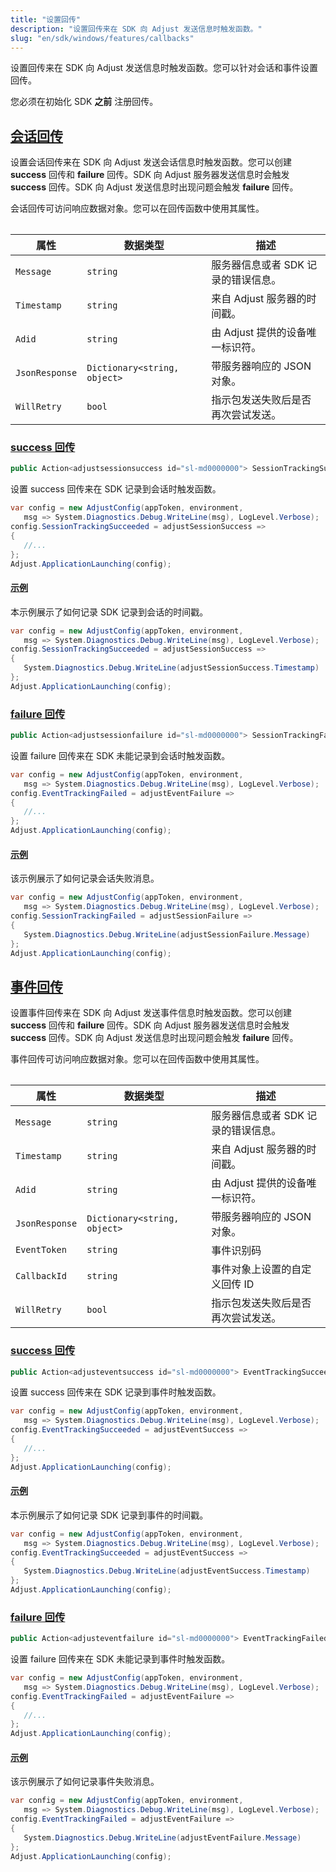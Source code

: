 ```yaml
---
title: "设置回传"
description: "设置回传来在 SDK 向 Adjust 发送信息时触发函数。"
slug: "en/sdk/windows/features/callbacks"
---
```

设置回传来在 SDK 向 Adjust 发送信息时触发函数。您可以针对会话和事件设置回传。
<callout type="important"> 

您必须在初始化 SDK **之前** 注册回传。
</Callout> 

[会话回传](session-callbacks)
-------------------------

设置会话回传来在 SDK 向 Adjust 发送会话信息时触发函数。您可以创建 **success** 回传和 **failure** 回传。SDK 向 Adjust 服务器发送信息时会触发 **success** 回传。SDK 向 Adjust 发送信息时出现问题会触发 **failure** 回传。

会话回传可访问响应数据对象。您可以在回传函数中使用其属性。
<table> 

|       属性       |             数据类型             |          描述          |
|----------------|------------------------------|----------------------|
| `Message`      | `string`                     | 服务器信息或者 SDK 记录的错误信息。 |
| `Timestamp`    | `string`                     | 来自 Adjust 服务器的时间戳。   |
| `Adid`         | `string`                     | 由 Adjust 提供的设备唯一标识符。 |
| `JsonResponse` | `Dictionary<string, object>` | 带服务器响应的 JSON 对象。     |
| `WillRetry`    | `bool`                       | 指示包发送失败后是否再次尝试发送。    |

</Table> 

### [success 回传](success-callbacks)

<codeblock title="属性声明"> 

```cs
public Action<adjustsessionsuccess id="sl-md0000000"> SessionTrackingSucceeded { get; set; }
```

</CodeBlock> 

设置 success 回传来在 SDK 记录到会话时触发函数。
<codeblock highlight="{range: {3-6}}"> 

```cs
var config = new AdjustConfig(appToken, environment,
   msg => System.Diagnostics.Debug.WriteLine(msg), LogLevel.Verbose);
config.SessionTrackingSucceeded = adjustSessionSuccess =>
{
   //...
};
Adjust.ApplicationLaunching(config);
```

</CodeBlock> 

#### [示例](example)

本示例展示了如何记录 SDK 记录到会话的时间戳。
<codeblock highlight="{range: {3-6}}"> 

```cs
var config = new AdjustConfig(appToken, environment,
   msg => System.Diagnostics.Debug.WriteLine(msg), LogLevel.Verbose);
config.SessionTrackingSucceeded = adjustSessionSuccess =>
{
   System.Diagnostics.Debug.WriteLine(adjustSessionSuccess.Timestamp)
};
Adjust.ApplicationLaunching(config);
```

</CodeBlock> 

### [failure 回传](failure-callbacks)

<codeblock title="属性声明"> 

```cs
public Action<adjustsessionfailure id="sl-md0000000"> SessionTrackingFailed { get; set; }
```

</CodeBlock> 

设置 failure 回传来在 SDK 未能记录到会话时触发函数。
<codeblock highlight="{range: {3-6}}"> 

```cs
var config = new AdjustConfig(appToken, environment,
   msg => System.Diagnostics.Debug.WriteLine(msg), LogLevel.Verbose);
config.EventTrackingFailed = adjustEventFailure =>
{
   //...
};
Adjust.ApplicationLaunching(config);
```

</CodeBlock> 

#### [示例](example-1)

该示例展示了如何记录会话失败消息。
<codeblock highlight="{range: {3-6}}"> 

```cs
var config = new AdjustConfig(appToken, environment,
   msg => System.Diagnostics.Debug.WriteLine(msg), LogLevel.Verbose);
config.SessionTrackingFailed = adjustSessionFailure =>
{
   System.Diagnostics.Debug.WriteLine(adjustSessionFailure.Message)
};
Adjust.ApplicationLaunching(config);
```

</CodeBlock> 

[事件回传](event-callbacks)
-----------------------

设置事件回传来在 SDK 向 Adjust 发送事件信息时触发函数。您可以创建 **success** 回传和 **failure** 回传。SDK 向 Adjust 服务器发送信息时会触发 **success** 回传。SDK 向 Adjust 发送信息时出现问题会触发 **failure** 回传。

事件回传可访问响应数据对象。您可以在回传函数中使用其属性。
<table> 

|       属性       |             数据类型             |          描述          |
|----------------|------------------------------|----------------------|
| `Message`      | `string`                     | 服务器信息或者 SDK 记录的错误信息。 |
| `Timestamp`    | `string`                     | 来自 Adjust 服务器的时间戳。   |
| `Adid`         | `string`                     | 由 Adjust 提供的设备唯一标识符。 |
| `JsonResponse` | `Dictionary<string, object>` | 带服务器响应的 JSON 对象。     |
| `EventToken`   | `string`                     | 事件识别码                |
| `CallbackId`   | `string`                     | 事件对象上设置的自定义回传 ID     |
| `WillRetry`    | `bool`                       | 指示包发送失败后是否再次尝试发送。    |

</Table> 

### [success 回传](success-callbacks-1)

<codeblock title="属性声明"> 

```cs
public Action<adjusteventsuccess id="sl-md0000000"> EventTrackingSucceeded { get; set; }
```

</CodeBlock> 

设置 success 回传来在 SDK 记录到事件时触发函数。
<codeblock highlight="{range: {3-6}}"> 

```cs
var config = new AdjustConfig(appToken, environment,
   msg => System.Diagnostics.Debug.WriteLine(msg), LogLevel.Verbose);
config.EventTrackingSucceeded = adjustEventSuccess =>
{
   //...
};
Adjust.ApplicationLaunching(config);
```

</CodeBlock> 

#### [示例](example-2)

本示例展示了如何记录 SDK 记录到事件的时间戳。
<codeblock highlight="{range: {3-6}}"> 

```cs
var config = new AdjustConfig(appToken, environment,
   msg => System.Diagnostics.Debug.WriteLine(msg), LogLevel.Verbose);
config.EventTrackingSucceeded = adjustEventSuccess =>
{
   System.Diagnostics.Debug.WriteLine(adjustEventSuccess.Timestamp)
};
Adjust.ApplicationLaunching(config);
```

</CodeBlock> 

### [failure 回传](failure-callbacks-1)

<codeblock title="属性声明"> 

```cs
public Action<adjusteventfailure id="sl-md0000000"> EventTrackingFailed { get; set; }
```

</CodeBlock> 

设置 failure 回传来在 SDK 未能记录到事件时触发函数。
<codeblock highlight="{range: {3-6}}"> 

```cs
var config = new AdjustConfig(appToken, environment,
   msg => System.Diagnostics.Debug.WriteLine(msg), LogLevel.Verbose);
config.EventTrackingFailed = adjustEventFailure =>
{
   //...
};
Adjust.ApplicationLaunching(config);
```

</CodeBlock> 

#### [示例](example-3)

该示例展示了如何记录事件失败消息。
<codeblock highlight="{range: {3-6}}"> 

```cs
var config = new AdjustConfig(appToken, environment,
   msg => System.Diagnostics.Debug.WriteLine(msg), LogLevel.Verbose);
config.EventTrackingFailed = adjustEventFailure =>
{
   System.Diagnostics.Debug.WriteLine(adjustEventFailure.Message)
};
Adjust.ApplicationLaunching(config);
```

</CodeBlock>

